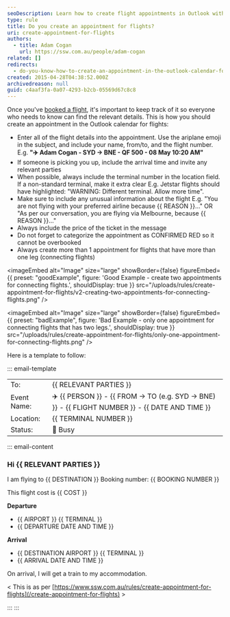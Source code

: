 ```yaml
---
seoDescription: Learn how to create flight appointments in Outlook with essential tips on organizing details and inviting contacts.
type: rule
title: Do you create an appointment for flights?
uri: create-appointment-for-flights
authors:
  - title: Adam Cogan
    url: https://ssw.com.au/people/adam-cogan
related: []
redirects:
  - do-you-know-how-to-create-an-appointment-in-the-outlook-calendar-for-flights
created: 2015-04-28T04:38:52.000Z
archivedreason: null
guid: c4aaf3fa-0a07-4293-b2cb-05569d67c8c8
---
```


Once you've [booked a flight](/do-you-know-how-to-book-better-flights/), it's important to keep track of it so everyone who needs to know can find the relevant details.
This is how you should create an appointment in the Outlook calendar for flights:

* Enter all of the flight details into the appointment. Use the ariplane emoji in the subject, and include your name, from/to, and the flight number. E.g. **"✈️ Adam Cogan - SYD -> BNE - QF 500 - 08 May 10:20 AM"**
* If someone is picking you up, include the arrival time and invite any relevant parties
* When possible, always include the terminal number in the location field. If a non-standard terminal, make it extra clear
  E.g. Jetstar flights should have highlighted: "WARNING: Different terminal. Allow more time".
* Make sure to include any unusual information about the flight
  E.g. "You are not flying with your preferred airline because {{ REASON }}..." OR "As per our conversation, you are flying via Melbourne, because {{ REASON }}..."
* Always include the price of the ticket in the message
* Do not forget to categorize the appointment as CONFIRMED RED so it cannot be overbooked
* Always create more than 1 appointment for flights that have more than one leg (connecting flights)

<imageEmbed
  alt="Image"
  size="large"
  showBorder={false}
  figureEmbed={{
    preset: "goodExample",
    figure: 'Good Example - create two appointments for connecting flights.',
    shouldDisplay: true
  }}
  src="/uploads/rules/create-appointment-for-flights/v2-creating-two-appointments-for-connecting-flights.png"
/>

<imageEmbed
  alt="Image"
  size="large"
  showBorder={false}
  figureEmbed={{
    preset: "badExample",
    figure: 'Bad Example - only one appointment for connecting flights that has two legs.',
    shouldDisplay: true
  }}
  src="/uploads/rules/create-appointment-for-flights/only-one-appointment-for-connecting-flights.png"
/>

Here is a template to follow:

::: email-template

|          |     |
| -------- | --- |
| To:      | {{ RELEVANT PARTIES }} |
| Event Name: | ✈️ {{ PERSON }} - {{ FROM -> TO (e.g. SYD -> BNE) }} - {{ FLIGHT NUMBER }} - {{ DATE AND TIME }} |
| Location: | {{ TERMINAL NUMBER }}  |
| Status: | 🔴 Busy  |
::: email-content

### Hi {{ RELEVANT PARTIES }}

I am flying to {{ DESTINATION }}
Booking number: {{ BOOKING NUMBER }}

This flight cost is {{ COST }}

**Departure**

* {{ AIRPORT }} {{ TERMINAL }}
* {{ DEPARTURE DATE AND TIME }}

**Arrival**

* {{ DESTINATION AIRPORT }} {{ TERMINAL }}
* {{ ARRIVAL DATE AND TIME }}

On arrival, I will get a train to my accommodation.

\< This is as per [https://www.ssw.com.au/rules/create-appointment-for-flights](/create-appointment-for-flights) \>

:::
:::